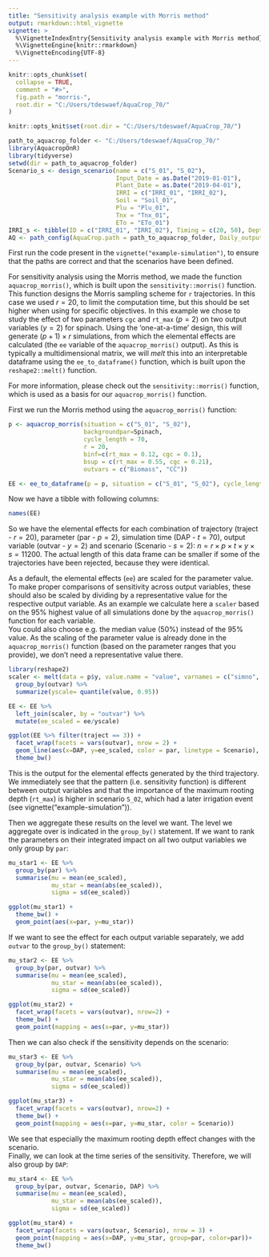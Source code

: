```yaml
---
title: "Sensitivity analysis example with Morris method"
output: rmarkdown::html_vignette
vignette: >
  %\VignetteIndexEntry{Sensitivity analysis example with Morris method}
  %\VignetteEngine{knitr::rmarkdown}
  %\VignetteEncoding{UTF-8}
---
```


```r
knitr::opts_chunk$set(
  collapse = TRUE,
  comment = "#>",
  fig.path = "morris-",
  root.dir = "C:/Users/tdeswaef/AquaCrop_70/"
)

knitr::opts_knit$set(root.dir = "C:/Users/tdeswaef/AquaCrop_70/")

```


```r
path_to_aquacrop_folder <- "C:/Users/tdeswaef/AquaCrop_70/"
library(AquacropOnR)
library(tidyverse)
setwd(dir = path_to_aquacrop_folder)
Scenario_s <- design_scenario(name = c("S_01", "S_02"),
                              Input_Date = as.Date("2019-01-01"),
                              Plant_Date = as.Date("2019-04-01"), 
                              IRRI = c("IRRI_01", "IRRI_02"),
                              Soil = "Soil_01", 
                              Plu = "Plu_01",
                              Tnx = "Tnx_01",
                              ETo = "ETo_01")
IRRI_s <- tibble(ID = c("IRRI_01", "IRRI_02"), Timing = c(20, 50), Depth = c(25,25), ECw = c( 0, 0))
AQ <- path_config(AquaCrop.path = path_to_aquacrop_folder, Daily_output = c(1,2))

```


First run the code present in the `vignette("example-simulation")`, to ensure that the paths are correct and that the scenarios have been defined.

For sensitivity analysis using the Morris method, we made the function `aquacrop_morris()`, which is built upon the `sensitivity::morris()` function. This function designs the Morris sampling scheme for `r` trajectories. In this case we used $r=20$, to limit the computation time, but this should be set higher when using for specific objectives. In this example we chose to study the effect of two parameters `cgc` and `rt_max` ($p =2$) on two output variables ($y = 2$) for spinach. Using the 'one-at-a-time' design, this will generate $(p+1) \times r$ simulations, from which the elemental effects are calculated (the `ee` variable of the `aquacrop_morris()` output). As this is typically a multidimensional matrix, we will *melt* this into an interpretable dataframe using the `ee_to_dataframe()` function, which is built upon the `reshape2::melt()` function.

For more information, please check out the `sensitivity::morris()` function, which is used as a basis for our `aquacrop_morris()` function.

First we run the Morris method using the `aquacrop_morris()` function: 

```r
p <- aquacrop_morris(situation = c("S_01", "S_02"),
                     backgroundpar=Spinach, 
                     cycle_length = 70, 
                     r = 20, 
                     binf=c(rt_max = 0.12, cgc = 0.1), 
                     bsup = c(rt_max = 0.55, cgc = 0.21), 
                     outvars = c("Biomass", "CC"))

EE <- ee_to_dataframe(p = p, situation = c("S_01", "S_02"), cycle_length = 70)

```

Now we have a tibble with following columns:

```r

names(EE)

```
So we have the elemental effects for each combination of trajectory (traject - $r = 20$), parameter (par - $p = 2$), simulation time (DAP - $t = 70$), output variable (outvar - $y = 2$) and scenario (Scenario - $s = 2$): $n = r \times p \times t \times y \times s = 11200$.
The actual length of this data frame can be smaller if some of the trajectories have been rejected, because they were identical.

As a default, the elemental effects (`ee`) are scaled for the parameter value. To make proper comparisons of sensitivity across output variables, these should also be scaled by dividing by a representative value for the respective output variable. As an example we calculate here a `scaler` based on the 95% highest value of all simulations done by the `aquacrop_morris()` function for each variable.  
You could also choose e.g. the median value (50%) instead of the 95% value. 
As the scaling of the parameter value is already done in the `aquacrop_morris()` function (based on the parameter ranges that you provide), we don’t need a representative value there.

```r
library(reshape2)
scaler <- melt(data = p$y, value.name = "value", varnames = c("simno", "DAP", "outvar")) %>% 
  group_by(outvar) %>%
  summarize(yscale= quantile(value, 0.95))

EE <- EE %>%
  left_join(scaler, by = "outvar") %>%
  mutate(ee_scaled = ee/yscale)

ggplot(EE %>% filter(traject == 3)) +
  facet_wrap(facets = vars(outvar), nrow = 2) +
  geom_line(aes(x=DAP, y=ee_scaled, color = par, linetype = Scenario), linewidth = 1) +
  theme_bw()

```

This is the output for the elemental effects generated by the third trajectory. We immediately see that the pattern (i.e. sensitivity function) is different between output variables and that the importance of the maximum rooting depth (`rt_max`) is higher in scenario `S_02`, which had a later irrigation event (see vignette("example-simulation")).


Then we aggregate these results on the level we want. The level we aggregate over is indicated in the `group_by()` statement. If we want to rank the parameters on their integrated impact on all two output variables we only group by `par`:

```r
mu_star1 <- EE %>%
  group_by(par) %>%
  summarise(mu = mean(ee_scaled),
            mu_star = mean(abs(ee_scaled)),
            sigma = sd(ee_scaled))

ggplot(mu_star1) +
  theme_bw() +
  geom_point(aes(x=par, y=mu_star))

```

If we want to see the effect for each output variable separately, we add `outvar` to the `group_by()` statement:

```r
mu_star2 <- EE %>%
  group_by(par, outvar) %>%
  summarise(mu = mean(ee_scaled),
            mu_star = mean(abs(ee_scaled)),
            sigma = sd(ee_scaled))

ggplot(mu_star2) +
  facet_wrap(facets = vars(outvar), nrow=2) +
  theme_bw() +
  geom_point(mapping = aes(x=par, y=mu_star))

```

Then we can also check if the sensitivity depends on the scenario:

```r
mu_star3 <- EE %>% 
  group_by(par, outvar, Scenario) %>%
  summarise(mu = mean(ee_scaled),
            mu_star = mean(abs(ee_scaled)),
            sigma = sd(ee_scaled))

ggplot(mu_star3) +
  facet_wrap(facets = vars(outvar), nrow=2) +
  theme_bw() +
  geom_point(mapping = aes(x=par, y=mu_star, color = Scenario))
```
We see that especially the maximum rooting depth effect changes with the scenario.  
Finally, we can look at the time series of the sensitivity. Therefore, we will also group by `DAP`:

```r
mu_star4 <- EE %>% 
  group_by(par, outvar, Scenario, DAP) %>%
  summarise(mu = mean(ee_scaled),
            mu_star = mean(abs(ee_scaled)),
            sigma = sd(ee_scaled))

ggplot(mu_star4) +
  facet_wrap(facets = vars(outvar, Scenario), nrow = 3) +
  geom_point(mapping = aes(x=DAP, y=mu_star, group=par, color=par))+
  theme_bw()
```

